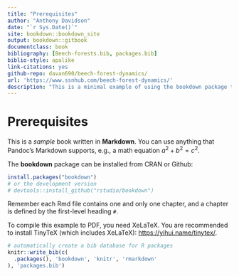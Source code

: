 ```yaml
--- 
title: "Prerequisites"
author: "Anthony Davidson"
date: "`r Sys.Date()`"
site: bookdown::bookdown_site
output: bookdown::gitbook
documentclass: book
bibliography: [Beech-forests.bib, packages.bib]
biblio-style: apalike
link-citations: yes
github-repo: davan690/beech-forest-dynamics/
url: 'https://www.ssnhub.com/beech-forest-dynamics/'
description: "This is a minimal example of using the bookdown package to write a manuscript"
---
```


# Prerequisites {#prereq}

This is a _sample_ book written in **Markdown**. You can use anything that Pandoc's Markdown supports, e.g., a math equation $a^2 + b^2 = c^2$.

The **bookdown** package can be installed from CRAN or Github:

```r
install.packages("bookdown")
# or the development version
# devtools::install_github("rstudio/bookdown")
```

Remember each Rmd file contains one and only one chapter, and a chapter is defined by the first-level heading `#`.

To compile this example to PDF, you need XeLaTeX. You are recommended to install TinyTeX (which includes XeLaTeX): <https://yihui.name/tinytex/>.

```r
# automatically create a bib database for R packages
knitr::write_bib(c(
  .packages(), 'bookdown', 'knitr', 'rmarkdown'
), 'packages.bib')
```
